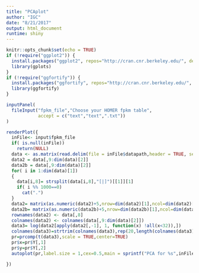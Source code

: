 ```yaml
---
title: "PCAplot"
author: "IGC"
date: "8/21/2017"
output: html_document
runtime: shiny
---
```


```r
knitr::opts_chunk$set(echo = TRUE)
if (!require("ggplot2")) {
  install.packages("ggplot2", repos="http://cran.cnr.berkeley.edu/", dependencies= TRUE)
  library(gplots)
}
if (!require("ggfortify")) {
  install.packages("ggfortify", repos="http://cran.cnr.berkeley.edu/", dependencies= TRUE)
  library(ggfortify)
}
```



```r
inputPanel(
  fileInput("fpkm_file","Choose your HOMER fpkm table",
            accept = c("text","text",".txt"))
)

renderPlot({
  inFile<- input$fpkm_file
  if( is.null(inFile))
    return(NULL)
  data <- as.matrix(read.delim(file = inFile$datapath,header = TRUE, sep = "\t"))
  data2 = data[,9:dim(data)[2]]
  data2b = data[,9:dim(data)[2]]
  for( i in 1:dim(data)[1]) 
  {
    data[i,8]= strsplit(data[i,8],"[|]")[[1]][1]
    if( i %% 1000==0)
      cat(".")
  }
  data2= matrix(as.numeric(data2)+5,nrow=dim(data2)[1],ncol=dim(data2)[2])
  data2b= matrix(as.numeric(data2b)+5,nrow=dim(data2b)[1],ncol=dim(data2b)[2])
  rownames(data2) <- data[,8]
  colnames(data2) <- colnames(data[,9:dim(data)[2]])
  data3= log(data2[apply(data2[,-1], 1, function(x) !all(x<32)),])
  colnames(data3)=strtrim(colnames(data3),rep(20,length(colnames(data3))))
  pr=prcomp(t(data3),scale = TRUE,center=TRUE)
  pr$x=pr$Y[,1]
  pr$y=pr$Y[,2]
  autoplot(pr,label.size = 1,cex=0.5,main = sprintf("PCA for %s",inFile$datapath),xlab = sprintf("PC1 %3.1f",pr$sdev[1]), ylab=sprintf("PC2 %3.1f",pr$sdev[2]),labels=colnames(nearPoints(pr,input$plot_click, xvar="x",yvar="y")))

})
```
